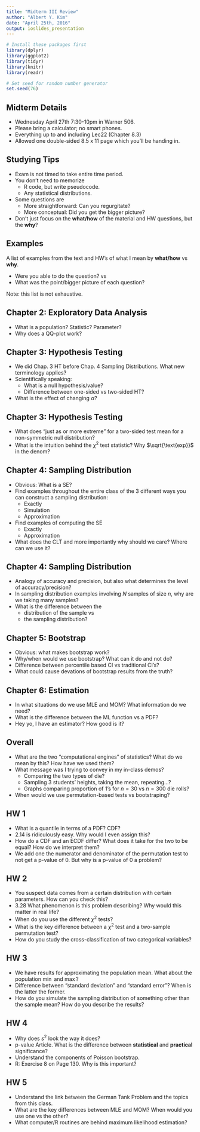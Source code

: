 ```yaml
---
title: "Midterm III Review"
author: "Albert Y. Kim"
date: "April 25th, 2016"
output: ioslides_presentation
---
```


```r
# Install these packages first
library(dplyr)
library(ggplot2)
library(tidyr)
library(knitr)
library(readr)

# Set seed for random number generator
set.seed(76)
```

## Midterm Details

* Wednesday April 27th 7:30-10pm in Warner 506.
* Please bring a calculator; no smart phones.
* Everything up to and including Lec22 (Chapter 8.3)
* Allowed one double-sided 8.5 x 11 page which you'll be handing in.




## Studying Tips

* Exam is not timed to take entire time period.
* You don't need to memorize
    + R code, but write pseudocode.
    + Any statistical distributions.
* Some questions are
    + More straightforward: Can you regurgitate?
    + More conceptual: Did you get the bigger picture?
* Don't just focus on the **what/how** of the material and HW questions, but the **why**?





## Examples

A list of examples from the text and HW's of what I mean by **what/how** vs **why**. 

* Were you able to do the question? vs
* What was the point/bigger picture of each question?

Note: this list is not exhaustive.
    




## Chapter 2: Exploratory Data Analysis

* What is a population? Statistic? Parameter?
* Why does a QQ-plot work?





## Chapter 3: Hypothesis Testing

* We did Chap. 3 HT before Chap. 4 Sampling Distributions. What new terminology applies?
* Scientifically speaking:
    + What is a null hypothesis/value?
    + Difference between one-sided vs two-sided HT?
* What is the effect of changing $\alpha$?





## Chapter 3: Hypothesis Testing

* What does "just as or more extreme" for a two-sided test mean for a non-symmetric null distribution?
* What is the intuition behind the $\chi^2$ test statistic? Why $\sqrt{\text{exp}}$ in the denom?





## Chapter 4: Sampling Distribution

* Obvious: What is a SE?
* Find examples throughout the entire class of the
3 different ways you can construct a sampling distribution:
    + Exactly
    + Simulation
    + Approximation
* Find examples of computing the SE
    + Exactly
    + Approximation
* What does the CLT and more importantly why should we care? Where can we use it?





## Chapter 4: Sampling Distribution

* Analogy of accuracy and precision, but also what determines the level of accuracy/precision?
* In sampling distribution examples involving $N$ samples of size $n$, why are we taking many samples?
* What is the difference between the
    + distribution of the sample vs 
    + the sampling distribution?





## Chapter 5: Bootstrap

* Obvious: what makes bootstrap work?
* Why/when would we use bootstrap? What can it do and not do?
* Difference between percentile based CI vs traditional CI's?
* What could cause devations of bootstrap results from the truth?





## Chapter 6: Estimation

* In what situations do we use MLE and MOM? What information do we need?
* What is the difference between the ML function vs a PDF?
* Hey yo, I have an estimator? How good is it?




## Overall

* What are the two "computational engines" of statistics? What do we mean by this? How have we used them?
* What message was I trying to convey in my in-class demos?
    + Comparing the two types of die?
    + Sampling 3 students' heights, taking the mean, repeating...?
    + Graphs comparing proportion of 1's for $n=30$ vs $n=300$ die rolls?
* When would we use permutation-based tests vs bootstraping?




## HW 1

* What is a quantile in terms of a PDF? CDF?
* 2.14 is ridiculously easy. Why would I even assign this?
* How do a CDF and an ECDF differ? What does it take for the two to be equal?
How do we interpret them?
* We add one the numerator and denominator of the permutation test to not get a
p-value of 0. But why is a p-value of 0 a problem?





## HW 2

* You suspect data comes from a certain distribution with certain parameters.
How can you check this?
* 3.28 What phenomenon is this problem describing? Why would this matter in real
life?
* When do you use the different $\chi^2$ tests?
* What is the key difference between a $\chi^2$ test and a two-sample
permutation test?
* How do you study the cross-classification of two categorical variables?








## HW 3

* We have results for approximating the population mean. What about the
population $\min$ and $\max$?
* Difference between "standard deviation" and "standard error"? When is the latter the former.
* How do you simulate the sampling distribution of something other than the
sample mean? How do you describe the results?





## HW 4

* Why does $s^2$ look the way it does?
* p-value Article. What is the difference between **statistical** and
**practical** significance?
* Understand the components of Poisson bootstrap.
* R: Exercise 8 on Page 130. Why is this important?





## HW 5

* Understand the link between the German Tank Problem and the topics from this
class.
* What are the key differences between MLE and MOM?  When would you use one vs
the other?
* What computer/R routines are behind maximum likelihood estimation?